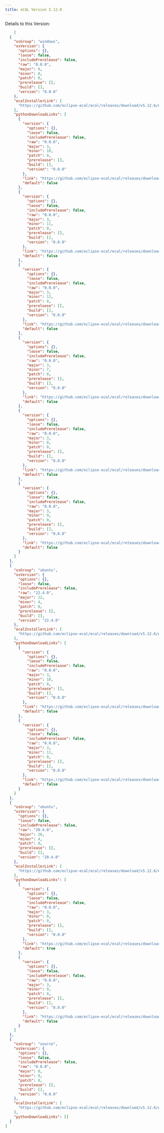 ```yaml
---
title: eCAL Version 5.12.0
---
```


Details to this Version:

```json
    [
  {
    "osGroup": "windows",
    "osVersion": {
      "options": {},
      "loose": false,
      "includePrerelease": false,
      "raw": "0.0.0",
      "major": 0,
      "minor": 0,
      "patch": 0,
      "prerelease": [],
      "build": [],
      "version": "0.0.0"
    },
    "ecalInstallerLink": [
      "https://github.com/eclipse-ecal/ecal/releases/download/v5.12.6/ecal_5.12.6-win64.exe"
    ],
    "pythonDownloadLinks": [
      {
        "version": {
          "options": {},
          "loose": false,
          "includePrerelease": false,
          "raw": "0.0.0",
          "major": 3,
          "minor": 10,
          "patch": 0,
          "prerelease": [],
          "build": [],
          "version": "0.0.0"
        },
        "link": "https://github.com/eclipse-ecal/ecal/releases/download/v5.12.6/ecal5-5.12.6-cp310-cp310-win_amd64.whl",
        "default": false
      },
      {
        "version": {
          "options": {},
          "loose": false,
          "includePrerelease": false,
          "raw": "0.0.0",
          "major": 3,
          "minor": 11,
          "patch": 0,
          "prerelease": [],
          "build": [],
          "version": "0.0.0"
        },
        "link": "https://github.com/eclipse-ecal/ecal/releases/download/v5.12.6/ecal5-5.12.6-cp311-cp311-win_amd64.whl",
        "default": false
      },
      {
        "version": {
          "options": {},
          "loose": false,
          "includePrerelease": false,
          "raw": "0.0.0",
          "major": 3,
          "minor": 12,
          "patch": 0,
          "prerelease": [],
          "build": [],
          "version": "0.0.0"
        },
        "link": "https://github.com/eclipse-ecal/ecal/releases/download/v5.12.6/ecal5-5.12.6-cp312-cp312-win_amd64.whl",
        "default": false
      },
      {
        "version": {
          "options": {},
          "loose": false,
          "includePrerelease": false,
          "raw": "0.0.0",
          "major": 3,
          "minor": 7,
          "patch": 0,
          "prerelease": [],
          "build": [],
          "version": "0.0.0"
        },
        "link": "https://github.com/eclipse-ecal/ecal/releases/download/v5.12.6/ecal5-5.12.6-cp37-cp37m-win_amd64.whl",
        "default": false
      },
      {
        "version": {
          "options": {},
          "loose": false,
          "includePrerelease": false,
          "raw": "0.0.0",
          "major": 3,
          "minor": 8,
          "patch": 0,
          "prerelease": [],
          "build": [],
          "version": "0.0.0"
        },
        "link": "https://github.com/eclipse-ecal/ecal/releases/download/v5.12.6/ecal5-5.12.6-cp38-cp38-win_amd64.whl",
        "default": false
      },
      {
        "version": {
          "options": {},
          "loose": false,
          "includePrerelease": false,
          "raw": "0.0.0",
          "major": 3,
          "minor": 9,
          "patch": 0,
          "prerelease": [],
          "build": [],
          "version": "0.0.0"
        },
        "link": "https://github.com/eclipse-ecal/ecal/releases/download/v5.12.6/ecal5-5.12.6-cp39-cp39-win_amd64.whl",
        "default": false
      }
    ]
  },
  {
    "osGroup": "ubuntu",
    "osVersion": {
      "options": {},
      "loose": false,
      "includePrerelease": false,
      "raw": "22.4.0",
      "major": 22,
      "minor": 4,
      "patch": 0,
      "prerelease": [],
      "build": [],
      "version": "22.4.0"
    },
    "ecalInstallerLink": [
      "https://github.com/eclipse-ecal/ecal/releases/download/v5.12.6/ecal_5.12.6-jammy_amd64.deb"
    ],
    "pythonDownloadLinks": [
      {
        "version": {
          "options": {},
          "loose": false,
          "includePrerelease": false,
          "raw": "0.0.0",
          "major": 3,
          "minor": 10,
          "patch": 0,
          "prerelease": [],
          "build": [],
          "version": "0.0.0"
        },
        "link": "https://github.com/eclipse-ecal/ecal/releases/download/v5.12.6/ecal5-5.12.6-1jammy-cp310-cp310-linux_x86_64.whl",
        "default": false
      },
      {
        "version": {
          "options": {},
          "loose": false,
          "includePrerelease": false,
          "raw": "0.0.0",
          "major": 3,
          "minor": 11,
          "patch": 0,
          "prerelease": [],
          "build": [],
          "version": "0.0.0"
        },
        "link": "https://github.com/eclipse-ecal/ecal/releases/download/v5.12.6/ecal5-5.12.6-1jammy-cp311-cp311-linux_x86_64.whl",
        "default": false
      }
    ]
  },
  {
    "osGroup": "ubuntu",
    "osVersion": {
      "options": {},
      "loose": false,
      "includePrerelease": false,
      "raw": "20.4.0",
      "major": 20,
      "minor": 4,
      "patch": 0,
      "prerelease": [],
      "build": [],
      "version": "20.4.0"
    },
    "ecalInstallerLink": [
      "https://github.com/eclipse-ecal/ecal/releases/download/v5.12.6/ecal_5.12.6-focal_amd64.deb"
    ],
    "pythonDownloadLinks": [
      {
        "version": {
          "options": {},
          "loose": false,
          "includePrerelease": false,
          "raw": "0.0.0",
          "major": 3,
          "minor": 8,
          "patch": 0,
          "prerelease": [],
          "build": [],
          "version": "0.0.0"
        },
        "link": "https://github.com/eclipse-ecal/ecal/releases/download/v5.12.6/ecal5-5.12.6-1focal-cp38-cp38-linux_x86_64.whl",
        "default": true
      },
      {
        "version": {
          "options": {},
          "loose": false,
          "includePrerelease": false,
          "raw": "0.0.0",
          "major": 3,
          "minor": 9,
          "patch": 0,
          "prerelease": [],
          "build": [],
          "version": "0.0.0"
        },
        "link": "https://github.com/eclipse-ecal/ecal/releases/download/v5.12.6/ecal5-5.12.6-1focal-cp39-cp39-linux_x86_64.whl",
        "default": false
      }
    ]
  },
  {
    "osGroup": "source",
    "osVersion": {
      "options": {},
      "loose": false,
      "includePrerelease": false,
      "raw": "0.0.0",
      "major": 0,
      "minor": 0,
      "patch": 0,
      "prerelease": [],
      "build": [],
      "version": "0.0.0"
    },
    "ecalInstallerLink": [
      "https://github.com/eclipse-ecal/ecal/releases/download/v5.12.6/ecal-fat-source.tar.gz"
    ],
    "pythonDownloadLinks": []
  }
]
```
